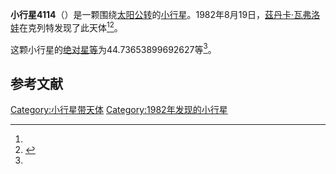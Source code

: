 {{Infobox planet
| bgcolour = #FFFFC0
| name = 4114 Jasnorzewska
| symbol = 
| image = 
| caption = 
| discovery = yes
| discovery_ref = 
| discoverer = [[茲丹卡·瓦弗洛娃|茲丹卡·瓦弗洛娃]]
| discovery_site = [[克列特|克列特]] 
| discovered = 1982年8月19日
| designations = yes
| mp_name = 
| named_after = 
| alt_names = 1982 QB1/ 1970 SH / 1978 SO2
| mp_category = [[主带小行星|主带小行星]]
| orbit_ref = <ref name="a">[http://ssd.jpl.nasa.gov/sbdb.cgi?sstr=4114 4114 Jasnorzewska] {{Wayback|url=http://ssd.jpl.nasa.gov/sbdb.cgi?sstr=4114 |date=20201124003928 }}，小行星數據庫瀏覽器（JPL Small-Body Database Browser）－[[美国国家航空航天局|美国国家航空航天局]]喷气推进实验室</ref>
| epoch = 2456400.5 (2013年4月18日更新)
| aphelion = {{convert|3.052838874071189|AU|km|3|abbr=on|lk=out}}
| perihelion = {{convert|2.023964139841068|AU|km|3|abbr=on}}
| semimajor = {{convert|2.538401506956129|AU|km|3|abbr=on}}
| eccentricity = 0.202661937
| period = 1477.198651 [[日|日]]<br />4.04[[儒略年|儒略年]]
| avg_speed = 
| inclination = 7.319566758632945
| asc_node = 322.8579265248258
| mean_anomaly = 
| arg_peri = 44.73653899692627
| satellites = 
| physical_characteristics = yes
| dimensions = 
| mass = 
| density = 
| surface_grav = 
| escape_velocity = 
| sidereal_day = 
| axial_tilt = 
| pole_ecliptic_lat = 
| pole_ecliptic_lon = 
| albedo = 
| temperatures= 
| temp_name1 = 
| mean_temp_1 = 
| max_temp_1 = 
| temp_name2 = 
| max_temp_2 = 
| spectral_type = 
| abs_magnitude = 44.73653899692627
}}

'''小行星4114'''（{{lang-en|4114 Jasnorzewska}}）是一颗围绕[[太阳|太阳]][[公转|公转]]的[[小行星|小行星]]。1982年8月19日，[[茲丹卡·瓦弗洛娃|茲丹卡·瓦弗洛娃]]在克列特发现了此天体<ref name="a" /><ref>{{cite news|title=小行星列表|url=http://cfa-www.harvard.edu/iau/lists/NumberedMPs.txt|accessdate=2013-07-08|newspaper=哈佛大学|archive-date=2008-05-17|archive-url=https://web.archive.org/web/20080517010638/http://cfa-www.harvard.edu/iau/lists/NumberedMPs.txt|dead-url=no}}</ref>。

这颗小行星的[[绝对星等|绝对星等]]为44.73653899692627等<ref name="a" />。

==参考文献==
{{reflist}}
{{Minor Planet Number|[[小行星4113|小行星4113]]|[[小行星4115|小行星4115]]}}

{{小天体}}

[[Category:小行星带天体|Category:小行星带天体]]
[[Category:1982年发现的小行星|Category:1982年发现的小行星]]

{{asteroid-stub}}